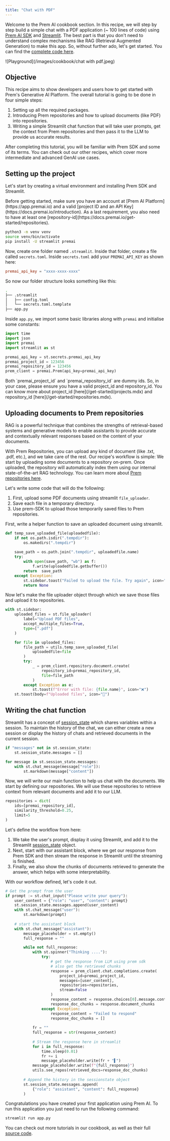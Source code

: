 ```yaml
---
title: "Chat with PDF"
---
```


Welcome to the Prem AI cookbook section. In this recipe, we will step by step build a simple chat with a PDF application (~ 100 lines of code) using [Prem AI SDK](/get-started/sdk.mdx) and [Streamlit](https://streamlit.io/). The best part is that you don't need to understand complex mechanisms like RAG (Retrieval Augmented Generation) to make this app. So, without further ado, let's get started. You can find the [complete code here](https://github.com/premAI-io/cookbook/chat-with-pdf).

![Playground](/images/cookbook/chat with pdf.jpeg)

## Objective

This recipe aims to show developers and users how to get started with Prem's Generative AI Platform. The overall tutorial is going to be done in four simple steps:

1. Setting up all the required packages.
2. Introducing Prem repositories and how to upload documents (like PDF) into repositories.
3. Writing a simple Streamlit chat function that will take user prompts, get the context from Prem repositories and then pass it to the LLM to provide us accurate results.

After completing this tutorial, you will be familiar with Prem SDK and some of its terms. You can check out our other recipes, which cover more intermediate and advanced GenAI use cases.

## Setting up the project

Let's start by creating a virtual environment and installing Prem SDK and Streamlit.

<Note>
  Before getting started, make sure you have an account at [Prem AI Platform](https://app.premai.io) and a valid [project ID and an API Key](https://docs.premai.io/introduction). As a last requirement, you also need to have at least one [repository-id](https://docs.premai.io/get-started/repositories).
</Note>

```bash
python3 -m venv venv
source venv/bin/activate
pip install -U streamlit premai
```

Now, create one folder named `.streamlit`. Inside that folder, create a file called `secrets.toml`. Inside `secrets.toml` add your `PREMAI_API_KEY` as shown here:

```toml
premai_api_key = "xxxx-xxxx-xxxx"
```

So now our folder structure looks something like this:

```bash
.
├── .streamlit
│   ├── config.toml
│   └── secrets.toml.template
├── app.py
```

Inside `app.py`, we import some basic libraries along with `premai` and initialise some constants:

```python
import time 
import json 
import premai 
import streamlit as st 

premai_api_key = st.secrets.premai_api_key
premai_project_id = 123456 
premai_repository_id = 123456
prem_client = premai.Prem(api_key=premai_api_key)
```

<Note>
  Both `premai_project_id` and `premai_repository_id` are dummy ids. So, in your case, please ensure you have a valid project_id and repository_id. You can know more about project_id [here](/get-started/projects.mdx) and repository_id [here](/get-started/repositories.mdx).
</Note>

## Uploading documents to Prem repositories

RAG is a powerful technique that combines the strengths of retrieval-based systems and generative models to enable assistants to provide accurate and contextually relevant responses based on the content of your documents.

With Prem Repositories, you can upload any kind of document (like .txt, .pdf, etc.), and we take care of the rest. Our recipe's workflow is simple: We start by uploading some documents to a repository on-prem. Once uploaded, the repository will automatically index them using our internal state-of-the-art RAG technology. You can learn more about [Prem repositories here](/get-started/repositories.mdx).

Let's write some code that will do the following:

1. First, upload some PDF documents using streamlit `file_uploader`.
2. Save each file in a temporary directory.
3. Use prem-SDK to upload those temporarily saved files to Prem repositories.

First, write a helper function to save an uploaded document using streamlit.

```python
def temp_save_uploaded_file(uploadedfile):
    if not os.path.isdir(".tempdir"):
        os.makedirs(".tempdir")
    
    save_path = os.path.join(".tempdir", uploadedfile.name)
    try:
        with open(save_path, "wb") as f:
            f.write(uploadedfile.getbuffer())
        return  save_path
    except Exception:
        st.sidebar.toast("Failed to upload the file. Try again", icon="❌")
        return None  
```

Now let's make the file uploader object through which we save those files and upload it to repositories.

```python
with st.sidebar:
    uploaded_files = st.file_uploader(
        label="Upload PDF files",
        accept_multiple_files=True,
        type=[".pdf"]
    )

    for file in uploaded_files:
        file_path = utils.temp_save_uploaded_file(
            uploadedfile=file
        )
        try:
            _ = prem_client.repository.document.create(
                repository_id=premai_repository_id,
                file=file_path
            )
        except Exception as e:
            st.toast(f"Error with file: {file.name}", icon="❌")
    st.toast(body=f"Uploaded files", icon="🚀")
```

## Writing the chat function

Streamlit has a concept of [session_state](https://docs.streamlit.io/develop/api-reference/caching-and-state/st.session_state) which shares variables within a session. To maintain the history of the chat, we can either create a new session or display the history of chats and retrieved documents in the current session.

```python
if "messages" not in st.session_state:
    st.session_state.messages = []

for message in st.session_state.messages:
    with st.chat_message(message["role"]):
        st.markdown(message["content"])
```

Now, we will write our main function to help us chat with the documents. We start by defining our repositories. We will use these repositories to retrieve context from relevant documents and add it to our LLM.

```python
repositories = dict(
    ids=[premai_repository_id], 
    similarity_threshold=0.25, 
    limit=5
)
```

Let's define the workflow from here:

1. We take the user's prompt, display it using Streamlit, and add it to the Streamlit [session_state](https://docs.streamlit.io/develop/api-reference/caching-and-state/st.session_state) object.
2. Next, start with our assistant block, where we get our response from Prem SDK and then stream the response in Streamlit until the streaming is finished.
3. Finally, we also show the chunks of documents retrieved to generate the answer, which helps with some interpretability.

With our workflow defined, let's code it out.

```python
# Get the prompt from the user 
if prompt := st.chat_input("Please write your query"):
    user_content = {"role": "user", "content": prompt}
    st.session_state.messages.append(user_content)
    with st.chat_message("user"):
        st.markdown(prompt)
    
    # start the assistant block
    with st.chat_message("assistant"):
        message_placeholder = st.empty()
        full_response = ""

        while not full_response:
            with st.spinner("Thinking ...."):
                try:
                    # get the response from LLM using prem sdk 
                    # also get the retrieved chunks 
                    response = prem_client.chat.completions.create(
                        project_id=premai_project_id,
                        messages=[user_content],
                        repositories=repositories,
                        stream=False
                    )
                    response_content = response.choices[0].message.content
                    response_doc_chunks = response.document_chunks
                except Exception:
                    response_content = "Failed to respond"
                    response_doc_chunks = []
                
            fr = ""
            full_response = str(response_content)
            
            # Stream the response here in streamlit 
            for i in full_response:
                time.sleep(0.01)
                fr += i
                message_placeholder.write(fr + "▌")
            message_placeholder.write(f"{full_response}")
            utils.see_repos(retrieved_docs=response_doc_chunks)
        
        # Append the history in the sessionstate object
        st.session_state.messages.append(
            {"role": "assistant", "content": full_response}
        )
```

Congratulations you have created your first application using Prem AI. To run this application you just need to run the following command:

```bash
streamlit run app.py
```

You can check out more tutorials in our cookbook, as well as their full [source code](https://github.com/premAI-io/cookbook/).